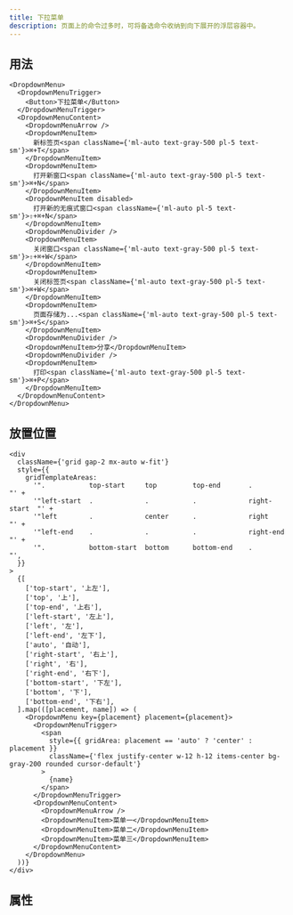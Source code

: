 ```yaml
---
title: 下拉菜单
description: 页面上的命令过多时，可将备选命令收纳到向下展开的浮层容器中。
---
```


## 用法

```tsx preview editable
<DropdownMenu>
  <DropdownMenuTrigger>
    <Button>下拉菜单</Button>
  </DropdownMenuTrigger>
  <DropdownMenuContent>
    <DropdownMenuArrow />
    <DropdownMenuItem>
      新标签页<span className={'ml-auto text-gray-500 pl-5 text-sm'}>⌘+T</span>
    </DropdownMenuItem>
    <DropdownMenuItem>
      打开新窗口<span className={'ml-auto text-gray-500 pl-5 text-sm'}>⌘+N</span>
    </DropdownMenuItem>
    <DropdownMenuItem disabled>
      打开新的无痕式窗口<span className={'ml-auto pl-5 text-sm'}>⇧+⌘+N</span>
    </DropdownMenuItem>
    <DropdownMenuDivider />
    <DropdownMenuItem>
      关闭窗口<span className={'ml-auto text-gray-500 pl-5 text-sm'}>⇧+⌘+W</span>
    </DropdownMenuItem>
    <DropdownMenuItem>
      关闭标签页<span className={'ml-auto text-gray-500 pl-5 text-sm'}>⌘+W</span>
    </DropdownMenuItem>
    <DropdownMenuItem>
      页面存储为...<span className={'ml-auto text-gray-500 pl-5 text-sm'}>⌘+S</span>
    </DropdownMenuItem>
    <DropdownMenuDivider />
    <DropdownMenuItem>分享</DropdownMenuItem>
    <DropdownMenuDivider />
    <DropdownMenuItem>
      打印<span className={'ml-auto text-gray-500 pl-5 text-sm'}>⌘+P</span>
    </DropdownMenuItem>
  </DropdownMenuContent>
</DropdownMenu>
```

## 放置位置

```tsx preview editable
<div
  className={'grid gap-2 mx-auto w-fit'}
  style={{
    gridTemplateAreas:
      '".           top-start     top         top-end       .            "' +
      '"left-start  .             .           .             right-start  "' +
      '"left        .             center      .             right        "' +
      '"left-end    .             .           .             right-end    "' +
      '".           bottom-start  bottom      bottom-end    .            "',
  }}
>
  {[
    ['top-start', '上左'],
    ['top', '上'],
    ['top-end', '上右'],
    ['left-start', '左上'],
    ['left', '左'],
    ['left-end', '左下'],
    ['auto', '自动'],
    ['right-start', '右上'],
    ['right', '右'],
    ['right-end', '右下'],
    ['bottom-start', '下左'],
    ['bottom', '下'],
    ['bottom-end', '下右'],
  ].map(([placement, name]) => (
    <DropdownMenu key={placement} placement={placement}>
      <DropdownMenuTrigger>
        <span
          style={{ gridArea: placement == 'auto' ? 'center' : placement }}
          className={'flex justify-center w-12 h-12 items-center bg-gray-200 rounded cursor-default'}
        >
          {name}
        </span>
      </DropdownMenuTrigger>
      <DropdownMenuContent>
        <DropdownMenuArrow />
        <DropdownMenuItem>菜单一</DropdownMenuItem>
        <DropdownMenuItem>菜单二</DropdownMenuItem>
        <DropdownMenuItem>菜单三</DropdownMenuItem>
      </DropdownMenuContent>
    </DropdownMenu>
  ))}
</div>
```

## 属性

<PropsTable componentName="DropdownMenu" />
